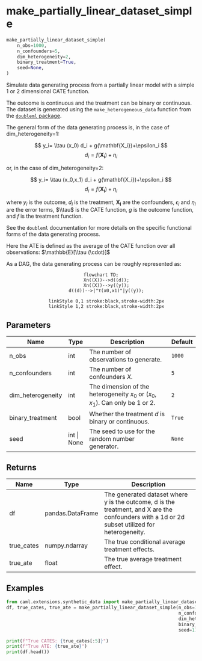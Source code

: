 # make_partially_linear_dataset_simple { #caml.extensions.synthetic_data.make_partially_linear_dataset_simple }

```python
make_partially_linear_dataset_simple(
    n_obs=1000,
    n_confounders=5,
    dim_heterogeneity=2,
    binary_treatment=True,
    seed=None,
)
```

Simulate data generating process from a partially linear model with a simple 1 or 2 dimensional CATE function.

The outcome is continuous and the treatment can be binary or continuous. The dataset is generated using the `make_heterogeneous_data` function from the [`doubleml` package](https://docs.doubleml.org/stable/index.html).

The general form of the data generating process is, in the case of dim_heterogeneity=1:

$$
y_i= \\tau (x_0) d_i + g(\mathbf{X_i})+\epsilon_i
$$
$$
d_i=f(\mathbf{X_i})+\eta_i
$$

or, in the case of dim_heterogeneity=2:

$$
y_i= \\tau (x_0,x_1) d_i + g(\mathbf{X_i})+\epsilon_i
$$
$$
d_i=f(\mathbf{X_i})+\eta_i
$$

where $y_i$ is the outcome, $d_i$ is the treatment, $\mathbf{X_i}$ are the confounders, $\epsilon_i$ and $\eta_i$ are the error terms, $\\tau$ is the CATE function, $g$ is the outcome function, and $f$ is the treatment function.

See the `doubleml` documentation for more details on the specific functional forms of the data generating process.

Here the ATE is defined as the average of the CATE function over all observations: $\mathbb{E}[\\tau (\cdot)]$

As a DAG, the data generating process can be roughly represented as:

<div style="text-align: center;">
```mermaid
flowchart TD;
    Xn((X))-->d((d));
    Xn((X))-->y((y));
    d((d))-->|"τ(x0,x1)"|y((y));

    linkStyle 0,1 stroke:black,stroke-width:2px
    linkStyle 1,2 stroke:black,stroke-width:2px
```
</div>

## Parameters {.doc-section .doc-section-parameters}

| Name              | Type        | Description                                                                  | Default   |
|-------------------|-------------|------------------------------------------------------------------------------|-----------|
| n_obs             | int         | The number of observations to generate.                                      | `1000`    |
| n_confounders     | int         | The number of confounders $X$.                                               | `5`       |
| dim_heterogeneity | int         | The dimension of the heterogeneity $x_0$ or $(x_0,x_1)$. Can only be 1 or 2. | `2`       |
| binary_treatment  | bool        | Whether the treatment $d$ is binary or continuous.                           | `True`    |
| seed              | int \| None | The seed to use for the random number generator.                             | `None`    |

## Returns {.doc-section .doc-section-returns}

| Name       | Type             | Description                                                                                                                                    |
|------------|------------------|------------------------------------------------------------------------------------------------------------------------------------------------|
| df         | pandas.DataFrame | The generated dataset where y is the outcome, d is the treatment, and X are the confounders with a 1d or 2d subset utilized for heterogeneity. |
| true_cates | numpy.ndarray    | The true conditional average treatment effects.                                                                                                |
| true_ate   | float            | The true average treatment effect.                                                                                                             |

## Examples {.doc-section .doc-section-examples}

```python
from caml.extensions.synthetic_data import make_partially_linear_dataset_simple
df, true_cates, true_ate = make_partially_linear_dataset_simple(n_obs=1000,
                                                                n_confounders=5,
                                                                dim_heterogeneity=2,
                                                                binary_treatment=True,
                                                                seed=1)

print(f"True CATES: {true_cates[:5]}")
print(f"True ATE: {true_ate}")
print(df.head())
```